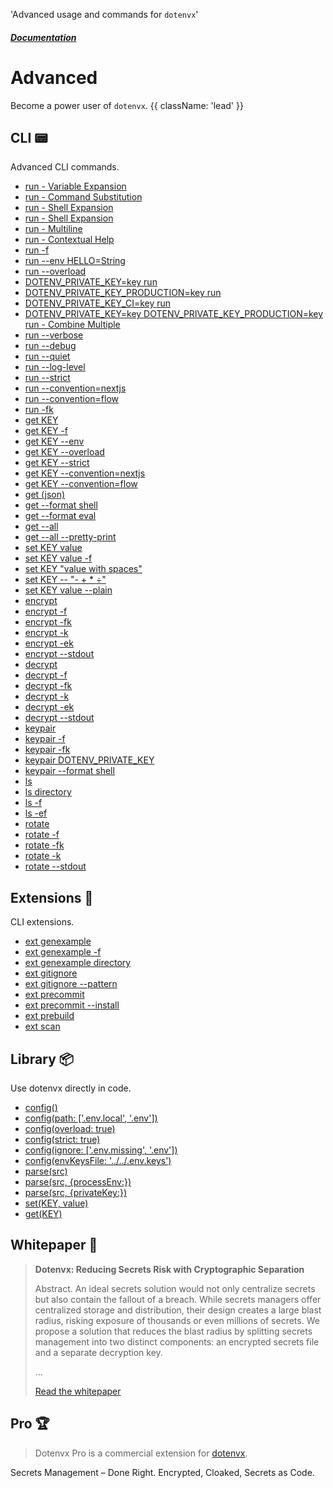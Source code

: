 
  'Advanced usage and commands for `dotenvx`'

##### [Documentation](/docs)
# Advanced

Become a power user of `dotenvx`. {{ className: 'lead' }}

## CLI 📟

Advanced CLI commands.

* [run - Variable Expansion](/docs/advanced/run-variable-expansion)
* [run - Command Substitution](/docs/advanced/run-command-substitution)
* [run - Shell Expansion](/docs/advanced/run-shell-expansion)
* [run - Shell Expansion](/docs/advanced/run-shell-expansion)
* [run - Multiline](/docs/advanced/run-multiline)
* [run - Contextual Help](/docs/advanced/run-contextual-help)
* [run -f](/docs/advanced/run-f)
* [run --env HELLO=String](/docs/advanced/run-env)
* [run --overload](/docs/advanced/run-overload)
* [DOTENV_PRIVATE_KEY=key run](/docs/advanced/run-dotenv-private-key)
* [DOTENV_PRIVATE_KEY_PRODUCTION=key run](/docs/advanced/run-dotenv-private-key-production)
* [DOTENV_PRIVATE_KEY_CI=key run](/docs/advanced/run-dotenv-private-key-ci)
* [DOTENV_PRIVATE_KEY=key DOTENV_PRIVATE_KEY_PRODUCTION=key run - Combine Multiple](/docs/advanced/run-dotenv-private-key-multiple)
* [run --verbose](/docs/advanced/run-verbose)
* [run --debug](/docs/advanced/run-debug)
* [run --quiet](/docs/advanced/run-quiet)
* [run --log-level](/docs/advanced/run-log-level)
* [run --strict](/docs/advanced/run-strict)
* [run --convention=nextjs](/docs/advanced/run-convention-nextjs)
* [run --convention=flow](/docs/advanced/run-convention-flow)
* [run -fk](/docs/advanced/run-fk)
* [get KEY](/docs/advanced/get-key)
* [get KEY -f](/docs/advanced/get-key-f)
* [get KEY --env](/docs/advanced/get-key-env)
* [get KEY --overload](/docs/advanced/get-key-overload)
* [get KEY --strict](/docs/advanced/get-key-strict)
* [get KEY --convention=nextjs](/docs/advanced/get-key-convention-nextjs)
* [get KEY --convention=flow](/docs/advanced/get-key-convention-flow)
* [get (json)](/docs/advanced/get-json)
* [get --format shell](/docs/advanced/get-shell)
* [get --format eval](/docs/advanced/get-eval)
* [get --all](/docs/advanced/get-all)
* [get --all --pretty-print](/docs/advanced/get-all-pretty-print)
* [set KEY value](/docs/advanced/set-key-value)
* [set KEY value -f](/docs/advanced/set-key-value-f)
* [set KEY "value with spaces"](/docs/advanced/set-key-value-with-spaces)
* [set KEY -- "- + * ÷"](/docs/advanced/set-key-value-with-leading-dash)
* [set KEY value --plain](/docs/advanced/set-key-value-plain)
* [encrypt](/docs/advanced/encrypt)
* [encrypt -f](/docs/advanced/encrypt-f)
* [encrypt -fk](/docs/advanced/encrypt-fk)
* [encrypt -k](/docs/advanced/encrypt-k)
* [encrypt -ek](/docs/advanced/encrypt-ek)
* [encrypt --stdout](/docs/advanced/encrypt-stdout)
* [decrypt](/docs/advanced/decrypt)
* [decrypt -f](/docs/advanced/decrypt-f)
* [decrypt -fk](/docs/advanced/decrypt-fk)
* [decrypt -k](/docs/advanced/decrypt-k)
* [decrypt -ek](/docs/advanced/decrypt-ek)
* [decrypt --stdout](/docs/advanced/decrypt-stdout)
* [keypair](/docs/advanced/keypair)
* [keypair -f](/docs/advanced/keypair-f)
* [keypair -fk](/docs/advanced/keypair-fk)
* [keypair DOTENV_PRIVATE_KEY](/docs/advanced/keypair-key)
* [keypair --format shell](/docs/advanced/keypair-shell)
* [ls](/docs/advanced/ls)
* [ls directory](/docs/advanced/ls-directory)
* [ls -f](/docs/advanced/ls-f)
* [ls -ef](/docs/advanced/ls-ef)
* [rotate](/docs/advanced/rotate)
* [rotate -f](/docs/advanced/rotate-f)
* [rotate -fk](/docs/advanced/rotate-fk)
* [rotate -k](/docs/advanced/rotate-k)
* [rotate --stdout](/docs/advanced/rotate-stdout)

## Extensions 🔌

CLI extensions.

* [ext genexample](/docs/advanced/genexample)
* [ext genexample -f](/docs/advanced/genexample-f)
* [ext genexample directory](/docs/advanced/genexample-directory)
* [ext gitignore](/docs/advanced/gitignore)
* [ext gitignore --pattern](/docs/advanced/gitignore-pattern)
* [ext precommit](/docs/advanced/precommit)
* [ext precommit --install](/docs/advanced/precommit-install)
* [ext prebuild](/docs/advanced/prebuild)
* [ext scan](/docs/advanced/scan)

## Library 📦

Use dotenvx directly in code.

* [config()](/docs/advanced/config)
* [config(path: ['.env.local', '.env'])](/docs/advanced/config-path)
* [config(overload: true)](/docs/advanced/config-overload)
* [config(strict: true)](/docs/advanced/config-strict)
* [config(ignore: ['.env.missing', '.env'])](/docs/advanced/config-ignore)
* [config(envKeysFile: '../../.env.keys')](/docs/advanced/config-env-keys-file)
* [parse(src)](/docs/advanced/parse)
* [parse(src, \{processEnv:\})](/docs/advanced/parse-process-env)
* [parse(src, \{privateKey:\})](/docs/advanced/parse-private-key)
* [set(KEY, value)](/docs/advanced/config-set-key-value)
* [get(KEY)](/docs/advanced/config-get-key)

## Whitepaper 📄

> **Dotenvx: Reducing Secrets Risk with Cryptographic Separation**
>
> Abstract. An ideal secrets solution would not only centralize secrets but also contain the fallout of a breach. While secrets managers offer centralized storage and distribution, their design creates a large blast radius, risking exposure of thousands or even millions of secrets. We propose a solution that reduces the blast radius by splitting secrets management into two distinct components: an encrypted secrets file and a separate decryption key.
>
> ...
>
> [Read the whitepaper](https://dotenvx.com/dotenvx.pdf)

## Pro 🏆

> Dotenvx Pro is a commercial extension for [dotenvx](https://github.com/dotenvx/dotenvx).

Secrets Management – Done Right. Encrypted, Cloaked, Secrets as Code.

<AdvancedProList />
